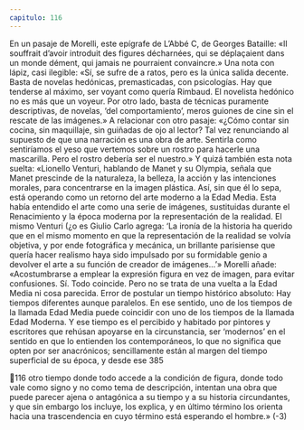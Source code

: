 ```yaml
---
capitulo: 116
---
```


En un pasaje de Morelli, este epígrafe de L’Abbé C, de Georges Bataille: «Il
souffrait d’avoir introduit des figures décharnées, qui se déplaçaient dans un
monde dément, qui jamais ne pourraient convaincre.»
Una nota con lápiz, casi ilegible: «Sí, se sufre de a ratos, pero es la única salida
decente. Basta de novelas hedónicas, premasticadas, con psicologías. Hay que
tenderse al máximo, ser voyant como quería Rimbaud. El novelista hedónico no
es más que un voyeur. Por otro lado, basta de técnicas puramente descriptivas, de
novelas, ‘del comportamiento’, meros guiones de cine sin el rescate de las
imágenes.»
A relacionar con otro pasaje: «¿Cómo contar sin cocina, sin maquillaje, sin
guiñadas de ojo al lector? Tal vez renunciando al supuesto de que una narración
es una obra de arte. Sentirla como sentiríamos el yeso que vertemos sobre un
rostro para hacerle una mascarilla. Pero el rostro debería ser el nuestro.»
Y quizá también esta nota suelta: «Lionello Venturi, hablando de Manet y su
Olympia, señala que Manet prescinde de la naturaleza, la belleza, la acción y las
intenciones morales, para concentrarse en la imagen plástica. Así, sin que él lo
sepa, está operando como un retorno del arte moderno a la Edad Media. Esta
había entendido el arte como una serie de imágenes, sustituidas durante el
Renacimiento y la época moderna por la representación de la realidad. El mismo
Venturi (¿o es Giulio Carlo agrega: ‘La ironía de la historia ha querido que en el
mismo momento en que la representación de la realidad se volvía objetiva, y por
ende fotográfica y mecánica, un brillante parisiense que quería hacer realismo
haya sido impulsado por su formidable genio a devolver el arte a su función de
creador de imágenes...’»
Morelli añade: «Acostumbrarse a emplear la expresión figura en vez de
imagen, para evitar confusiones. Sí. Todo coincide. Pero no se trata de una vuelta
a la Edad Media ni cosa parecida. Error de postular un tiempo histórico absoluto:
Hay tiempos diferentes aunque paralelos. En ese sentido, uno de los tiempos de la
llamada Edad Media puede coincidir con uno de los tiempos de la llamada Edad
Moderna. Y ese tiempo es el percibido y habitado por pintores y escritores que
rehúsan apoyarse en la circunstancia, ser ‘modernos’ en el sentido en que lo
entienden los contemporáneos, lo que no significa que opten por ser anacrónicos;
sencillamente están al margen del tiempo superficial de su época, y desde ese
385

116
otro tiempo donde todo accede a la condición de figura, donde todo vale como
signo y no como tema de descripción, intentan una obra que puede parecer ajena
o antagónica a su tiempo y a su historia circundantes, y que sin embargo los
incluye, los explica, y en último término los orienta hacia una trascendencia en
cuyo término está esperando el hombre.»
(-3)
